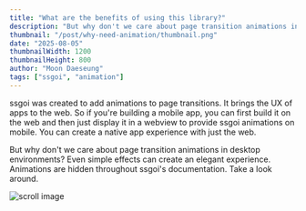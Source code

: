 ```yaml
---
title: "What are the benefits of using this library?"
description: "But why don't we care about page transition animations in desktop environments? Even simple effects can create an elegant experience. Animations are hidden throughout ssgoi's documentation. Take a look around."
thumbnail: "/post/why-need-animation/thumbnail.png"
date: "2025-08-05"
thumbnailWidth: 1200
thumbnailHeight: 800
author: "Moon Daeseung"
tags: ["ssgoi", "animation"]
---
```


ssgoi was created to add animations to page transitions. It brings the UX of apps to the web. So if you're building a mobile app, you can first build it on the web and then just display it in a webview to provide ssgoi animations on mobile. You can create a native app experience with just the web.

But why don't we care about page transition animations in desktop environments? Even simple effects can create an elegant experience. Animations are hidden throughout ssgoi's documentation. Take a look around.

![scroll image](/post/why-need-animation/scroll.gif)